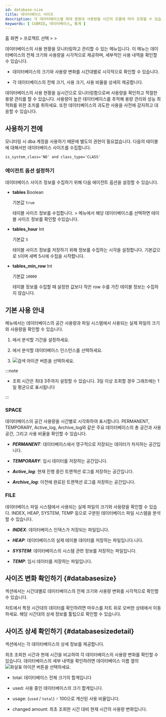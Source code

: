 ```yaml
---
id: database-size
title: 데이터베이스 사이즈
description: 각 데이터베이스별 최대 용량과 사용량을 시간의 흐름에 따라 조회할 수 있습니다.
keywords: [ CUBRID, 데이터베이스, 통계 ]
---
```


홈 화면 &gt; 프로젝트 선택 &gt; <Cmdname sid="side_reportStat" className="uitext" /> &gt; <Cmdname sid="side_dbSize" className="uitext" />

데이터베이스의 사용 현황을 모니터링하고 관리할 수 있는 메뉴입니다. 이 메뉴는 데이터베이스의 전체 크기와 사용량을 시각적으로 제공하며, 세부적인 사용 내역을 확인할 수 있습니다.

* 데이터베이스의 크기와 사용량 변화를 시간대별로 시각적으로 확인할 수 있습니다.

* 각 데이터베이스의 전체 크기, 사용 크기, 사용 비율을 상세히 제공합니다.

데이터베이스의 사용 현황을 실시간으로 모니터링함으로써 사용량을 확인하고 적절한 용량 관리를 할 수 있습니다. 사용량이 높은 데이터베이스를 추적해 용량 관리와 성능 최적화를 위한 조치를 취하세요. 또한 데이터베이스의 과도한 사용을 사전에 감지하고 대응할 수 있습니다.

## 사용하기 전에 

모니터링 시 dba 계정을 사용하기 때문에 별도의 권한이 필요없습니다. 다음의 테이블에 대해서만 데이터베이스 사이즈를 수집합니다.

```txt
is_system_class='NO' and class_type='CLASS'
```

### 에이전트 옵션 설정하기

데이터베이스 사이즈 정보를 수집하기 위해 다음 에이전트 옵션을 설정할 수 있습니다.

* **tables** <span class='type'>Boolean</span>

  기본값 `true`

  테이블 사이즈 정보를 수집합니다. <Cmdname sid="side_reportStat" className="uitext" /> &gt; <Cmdname sid="side_dbSize" className="uitext" /> 메뉴에서 해당 데이터베이스를 선택하면 테이블 사이즈 정보를 확인할 수있습니다.

* **tables_hour** <span class='type'>Int</span>

  기본값 `5`

  테이블 사이즈 정보를 저장하기 위해 정보를 수집하는 시각을 설정합니다. 기본값으로 `5`이며 새벽 5시에 수집을 시작합니다.

* **tables_min_row** <span class='type'>Int</span>

  기본값 `10000`

  테이블 정보를 수집할 때 설정한 값보다 작은 row 수를 가진 테이블 정보는 수집하지 않습니다.


## 기본 사용 안내

<Cmdname sid="side_dbSize" className="uitext" /> 메뉴에서는 데이터베이스의 공간 사용량과 파일 시스템에서 사용되는 실제 파일의 크기와 사용량을 확인할 수 있습니다.

1. <Cmdname sid="time" className="uitext" />에서 분석할 기간을 설정하세요.

2. <Cmdname sid="instance" className="uitext" />에서 분석할 데이터베이스 인스턴스를 선택하세요.

3. ![검색 아이콘](/img/ico-btn-search.png) 버튼을 선택하세요.

:::note

* 조회 시간은 최대 3주까지 설정할 수 있습니다. 3일 이상 조회할 경우 그래프에는 1일 평균으로 표시됩니다

:::

### SPACE

데이터베이스의 공간 사용량을 시간별로 시각화하여 표시합니다. PERMANENT, TEMPORARY, Active_log, Archive_log와 같은 주요 데이터베이스의 총 공간과 사용 공간, 그리고 사용 비율을 확인할 수 있습니다.

<ImgLang img='db-stat-table-space-cubrid.png' desc='Database size' />

* ***PERMANENT***: 데이터베이스에서 영구적으로 저장되는 데이터가 차지하는 공간입니다.

* ***TEMPORARY***: 임시 데이터를 저장하는 공간입니다.

* ***Active_log***: 현재 진행 중인 트랜잭션 로그를 저장하는 공간입니다.

* ***Archive_log***: 이전에 완료된 트랜잭션 로그를 저장하는 공간입니다.

### FILE

데이터베이스 파일 시스템에서 사용되는 실제 파일의 크기와 사용량을 확인할 수 있습다. INDEX, HEAP, SYSTEM, TEMP 등으로 구분된 데이터베이스 파일 시스템을 분석할 수 있습니다.

<ImgLang img='db-stat-table-space-file-cubrid.png' desc='Database size' />

* ***INDEX***: 데이터베이스 인덱스가 저장되는 파일입니다.

* ***HEAP***: 데이터베이스의 실제 테이블 데이터를 저장하는 파일입니다.니다.

* ***SYSTEM***: 데이터베이스의 시스템 관련 정보를 저장하는 파일입니다.

* ***TEMP***: 임시 데이터를 저장하는 파일입니다.

## 사이즈 변화 확인하기 {#databasesize}

<Cmdname sid="TTL06025" className="uitext" /> 섹션에서는 시간대별로 데이터베이스의 전체 크기와 사용량 변화를 시각적으로 확인할 수 있습니다.

<ImgLang img="db-stat-table-space-check-trend-cubrid.png" desc="Database size" />

차트에서 특정 시간대의 데이터를 확인하려면 마우스를 차트 위로 오버한 상태에서 이동하세요. 해당 시간대의 상세 정보를 툴팁으로 확인할 수 있습니다.

## 사이즈 상세 확인하기 {#databasesizedetail}

<Cmdname sid="TTL06026" className="uitext" /> 섹션에서는 각 데이터베이스의 상세 정보를 제공합니다.

<ImgLang img="db-stat-table-space-size-details-cubrid.png" desc="Database size" />

최초 조회한 시간과 현재 시간을 비교하여 각 데이터베이스의 사용량 변화를 확인할 수 있습니다. 데이터베이스의 세부 내역을 확인하려면 데이터베이스 이름 옆의 ![화살표 아이콘](/img/ic-caret-right.svg) 버튼을 선택하세요.

* <UI>total</UI>: 데이터베이스 전체 크기의 합계입니다

* <UI>used</UI>: 사용 중인 데이터베이스의 크기 합계입니다.

* <UI>usage</UI>: (`used` / `total`) 🞨 100으로 계산된 사용 비율입니다.

* <UI>changed amount</UI>: 최초 조회한 시간 대비 현재 시간의 사용량 변화입니다.